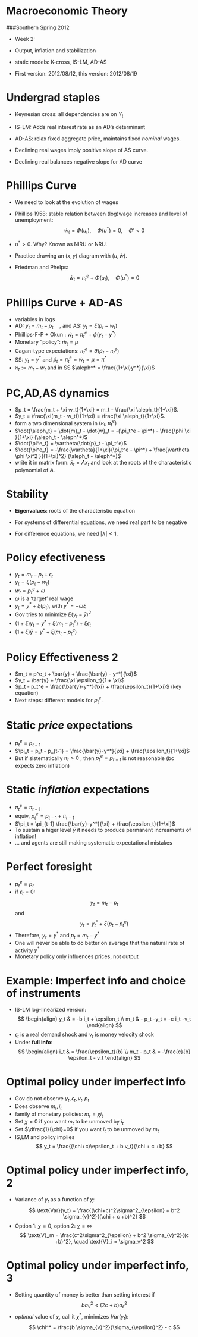 # Macroeconomic Theory

###Southern Spring 2012 

- Week 2: 

- Output, inflation and stabilization

- static models: K-cross, IS-LM, AD-AS

- First version: 2012/08/12, this version: 2012/08/19


# Undergrad staples

- Keynesian cross: all dependencies are on $Y_t$

- IS-LM: Adds real interest rate as an AD's determinant

- AD-AS: relax fixed aggregate price, maintains fixed *nominal* wages.

- Declining real wages imply positive slope of AS curve. 

- Declining real balances negative slope for AD curve


# Phillips Curve

- We need to look at the evolution of wages

- Phillips 1958: stable relation between (log)wage increases and level of unemployment:
   $$
   \dot{w}_t = \Phi(u_t), \quad \Phi(u^{*}) = 0, \quad \Phi' < 0
   $$
   
- $u^{*} > 0$. Why? Known as NIRU or NRU. 

- Practice drawing an $(x,y)$ diagram with $(u, \dot{w})$.

- Friedman and Phelps:
   $$
   \dot{w}_t = \pi_{t}^{e} +  \Phi(u_t), \quad \Phi(u^{*}) = 0
   $$

# Phillips Curve + AD-AS
- variables in logs
- AD: $y_t = m_t - p_t \quad$, and AS: $y_t = \xi (p_t - w_t)$
- Phillips-F-P + Okun : $\dot{w}_t =  \pi_{t}^{e} +  \phi(y_t - y^*)$
- Monetary "policy": $\dot{m}_t = \mu$
- Cagan-type expectations: $\dot{\pi}_{t}^{e} = \vartheta (\dot{p}_t - \pi_{t}^{e})$
- SS: $y_t = y^*$   and  $\dot{p}_t =\pi_{t}^{e} = \dot{w}_t=\mu=\pi^*$
- $\aleph_t := m_t - w_t$ and in SS $\aleph^* = \frac{(1+\xi)y^*}{\xi}$

# PC,AD,AS dynamics
- $p_t = \frac{m_t + \xi w_t}{1+\xi} = m_t - \frac{\xi \aleph_t}{1+\xi}$.
- $y_t = \frac{\xi(m_t - w_t)}{1+\xi} = \frac{\xi \aleph_t}{1+\xi}$.
- form a two dimensional system in $(\aleph_t, \pi_t^e)$
- $\dot{\aleph_t} = \dot{m}_t - \dot{w}_t = -(\pi_t^e - \pi^*) -  \frac{\phi \xi }{1+\xi} (\aleph_t - \aleph^*)$ 
- $\dot{\pi^e_t} =  \vartheta(\dot{p}_t - \pi_t^e)$
- $\dot{\pi^e_t} =   -\frac{\vartheta}{1+\xi}(\pi_t^e - \pi^*)  + \frac{\vartheta \phi \xi^2 }{(1+\xi)^2} (\aleph_t - \aleph^*)$
- write it in matrix form: $\dot{x}_t = A x_t$ and look at the roots of the characteristic polynomial of $A$.

# Stability

+ **Eigenvalues**: roots of the characteristic equation

+ For systems of differential equations, we need real part to be negative

+ For difference equations, we need $|\lambda| < 1$.

# Policy efectiveness

-  $y_t = m_t - p_t + \epsilon_t$
-   $y_t = \xi (p_t - w_t)$
- $w_t = p^e_t + \omega$
- $\omega$ is a 'target' real wage
- $y_t = y^* + \xi(p_t)$, with $y^* = - \omega \xi$
- Gov tries to minimize $E(y_t - \bar{y})^2$
- $(1+\xi)y_t = y^* + \xi (m_t - p^e_t) + \xi \epsilon_t$
- $(1+\xi)\bar{y} = y^* + \xi (m_t - p^e_t)$

# Policy Effectiveness 2
- $m_t = p^e_t + \bar{y} + \frac{\bar{y} - y^*}{\xi}$
- $y_t = \bar{y} + \frac{\xi \epsilon_t}{1 + \xi}$
- $p_t - p_t^e = \frac{\bar{y}-y^*}{\xi} + \frac{\epsilon_t}{1+\xi}$ (key equation)
- Next steps: different models for $p_t^e$.

# Static *price* expectations
- $p_t^e = p_{t-1}$
- $\pi_t = p_t - p_{t-1} = \frac{\bar{y}-y^*}{\xi} + \frac{\epsilon_t}{1+\xi}$
- But if sistematically $\pi_t>0$ , then $p_t^e = p_{t-1}$ is not reasonable (bc expects zero inflation)

# Static *inflation* expectations
- $\pi_t^e = \pi_{t-1}$
- equiv, $p_t^e = p_{t-1} + \pi_{t-1}$
- $\pi_t = \pi_{t-1} \frac{\bar{y}-y^*}{\xi} + \frac{\epsilon_t}{1+\xi}$
- To sustain a higer level $\bar{y}$ it needs to produce permanent increaments of inflation!
- ... and agents are still making systematic expectational mistakes

# Perfect foresight
- $p^e_t = p_t$
- if $\epsilon_t=0$:
   $$
   y_t = m_t - p_t
   $$
and
   $$
   y_t = y_t^* + \xi(p_t-p^e_t)
   $$
- Therefore, $y_t = y^*$ and $p_t=m_t - y^*$
- One will never be able to do better on average that the natural rate of activity $y^*$
- Monetary policy only influences prices, not output

# Example: Imperfect info and choice of instruments
- IS-LM log-linearized version:
    $$
    \begin{align}
    y_t & =  -b i_t + \epsilon_t \\
    m_t & - p_t -y_t = -c i_t -v_t
    \end{align}
    $$
- $\epsilon_t$ is a real demand shock and $v_t$ is money velocity shock    
- Under **full info**: 
    $$
    \begin{align}
    i_t & =  \frac{\epsilon_t}{b} \\
    m_t - p_t & = -\frac{c}{b} \epsilon_t - v_t
    \end{align}
    $$

# Optimal policy under imperfect info
- Gov do not observe $y_t,\epsilon_t,v_t,p_t$
- Does observe $m_t, i_t$
- family of monetary policies: $m_t = \chi  i_t$
- Set $\chi=0$ if you want $m_t$ to be unmoved by $i_t$
- Set $\dfrac{1}{\chi}=0$ if you want $i_t$ to be unmoved by $m_t$
- IS,LM and policy implies
    $$
    y_t = \frac{(\chi+c)\epsilon_t + b v_t}{\chi + c +b}
    $$

# Optimal policy under imperfect info, 2
- Variance of $y_t$ as a function of $\chi$:
  $$
    \text{Var}(y_t) = \frac{(\chi+c)^2\sigma^2_{\epsilon} + b^2 \sigma_{v}^2}{(\chi + c +b)^2}
  $$
- Option 1: $\chi=0$, option 2: $\chi=\infty$
  $$
    \text{V}_m = \frac{c^2\sigma^2_{\epsilon} + b^2 \sigma_{v}^2}{(c +b)^2}, \quad \text{V}_i = \sigma_v^2
  $$

# Optimal policy under imperfect info, 3
- Setting quantity of money is better than setting interest if
  $$
    b\sigma_v^2 < (2c + b)\sigma_{\epsilon}^2
  $$
- *optimal* value of $\chi$, call it $\chi^*$, minimizes $Var(y_t)$:
  $$
  \chi^* = \frac{b \sigma_{v}^2}{\sigma_{\epsilon}^2} - c
  $$